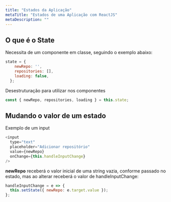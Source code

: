 ```yaml
---
title: "Estados da Aplicação"
metaTitle: "Estados de uma Aplicação com ReactJS"
metaDescription: ""
---
```


## O que é o State

Necessita de um componente em classe, seguindo o exemplo abaixo:

```js
state = {
    newRepo: '',
    repositories: [],
    loading: false,
  };
```

Desestruturação para utilizar nos componentes

```js
const { newRepo, repositories, loading } = this.state;
```

## Mudando o valor de um estado

Exemplo de um input

```js
<input
  type="text"
  placeholder="Adicionar repositório"
  value={newRepo}
  onChange={this.handleInputChange}
/>
```

**newRepo** receberá o valor inicial de uma string vazia, conforme passado no estado, mas ao alterar receberá o valor de handleInputChange:

```js
handleInputChange = e => {
  this.setState({ newRepo: e.target.value });
};
```
